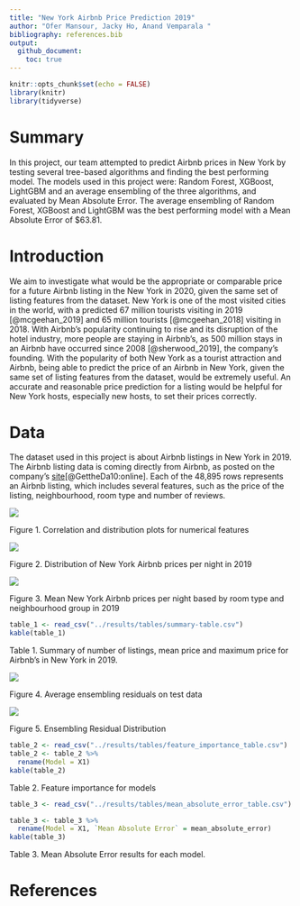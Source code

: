 ```yaml
---
title: "New York Airbnb Price Prediction 2019"
author: "Ofer Mansour, Jacky Ho, Anand Vemparala "
bibliography: references.bib
output: 
  github_document:
    toc: true
---
```



```r
knitr::opts_chunk$set(echo = FALSE)
library(knitr)
library(tidyverse)
```

# Summary

In this project, our team attempted to predict Airbnb prices in New York by testing several tree-based algorithms and finding the best performing model. The models used in this project were: Random Forest, XGBoost, LightGBM and an average ensembling of the three algorithms, and evaluated by Mean Absolute Error. The average ensembling of Random Forest, XGBoost and LightGBM was the best performing model with a Mean Absolute Error of $63.81.

# Introduction

We aim to investigate what would be the appropriate or comparable price for a future Airbnb listing in the New York in 2020, given the same set of listing features from the dataset. New York is one of the most visited cities in the world, with a predicted 67 million tourists visiting in 2019 [@mcgeehan_2019] and 65 million tourists [@mcgeehan_2018] visiting in 2018. With Airbnb’s popularity continuing to rise and its disruption of the hotel industry, more people are staying in Airbnb’s, as 500 million stays in an Airbnb have occurred since 2008 [@sherwood_2019], the company’s founding.  With the popularity of both New York as a tourist attraction and Airbnb, being able to predict the price of an Airbnb in New York, given the same set of listing features from the dataset, would be extremely useful. An accurate and reasonable price prediction for a listing would be helpful for New York hosts, especially new hosts, to set their prices correctly. 


# Data

The dataset used in this project is about Airbnb listings in New York in 2019. The Airbnb listing data is coming directly from Airbnb, as posted on the company's [site](http://insideairbnb.com/get-the-data.html)[@GettheDa10:online]. Each of the 48,895  rows represents an Airbnb listing, which includes several features, such as the price of the listing, neighbourhood, room type and number of reviews. 



![](../results/plots/corr-plot.png)

Figure 1. Correlation and distribution plots for numerical features


![](../results/plots/price-dist.png)

Figure 2. Distribution of New York Airbnb prices per night in 2019


![](../results/plots/categorical-plots.png)

Figure 3. Mean New York Airbnb prices per night based by room type and neighbourhood group in 2019


```r
table_1 <- read_csv("../results/tables/summary-table.csv")
kable(table_1)
```



Table 1. Summary of number of listings, mean price and maximum price for Airbnb's in New York in 2019.



![](../results/plots/ensemble_residual_plot.png)

Figure 4. Average ensembling residuals on test data

![](../results/plots/ensemble_residual_distribution.png)

Figure 5. Ensembling Residual Distribution


```r
table_2 <- read_csv("../results/tables/feature_importance_table.csv")
table_2 <- table_2 %>% 
  rename(Model = X1)
kable(table_2)
```


Table 2. Feature importance for models

```r
table_3 <- read_csv("../results/tables/mean_absolute_error_table.csv")

table_3 <- table_3 %>% 
  rename(Model = X1, `Mean Absolute Error` = mean_absolute_error)
kable(table_3)
```


Table 3. Mean Absolute Error results for each model.

# References







